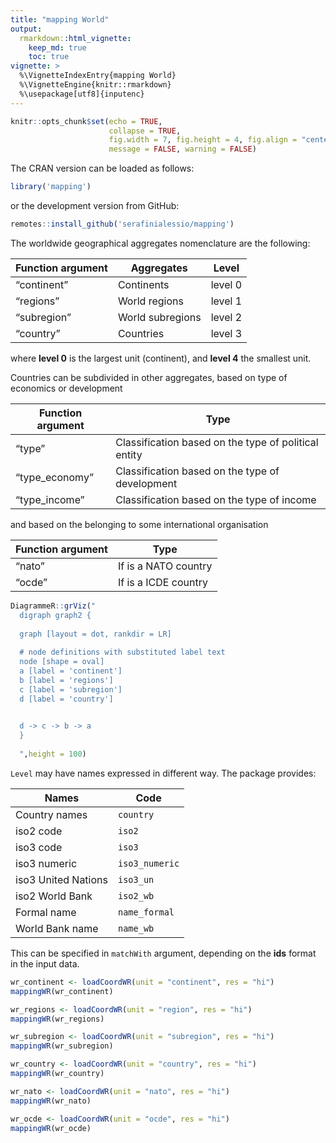 ```yaml
---
title: "mapping World"
output: 
  rmarkdown::html_vignette:
    keep_md: true 
    toc: true
vignette: >
  %\VignetteIndexEntry{mapping World}
  %\VignetteEngine{knitr::rmarkdown}
  %\usepackage[utf8]{inputenc}
---
```


```r
knitr::opts_chunk$set(echo = TRUE,
                      collapse = TRUE, 
                      fig.width = 7, fig.height = 4, fig.align = "center",
                      message = FALSE, warning = FALSE)
```



The CRAN version can be loaded as follows:
```r
library('mapping')
```

or the development version from GitHub:

```r
remotes::install_github('serafinialessio/mapping')
```


The worldwide geographical aggregates nomenclature  are the following:

| Function argument | Aggregates | Level | 
------------|------------| -------------|
| "continent" | Continents | level 0 |
| "regions" | World regions | level 1 |
| "subregion" | World subregions | level 2 |
| "country" | Countries | level 3 |

where **level 0** is the largest unit (continent), and **level 4** the smallest unit.

Countries can be subdivided in other aggregates, based on type of economics or development

| Function argument | Type |  
------------|------------| 
| "type" | Classification based on the type of political entity | 
| "type_economy" | Classification based on the type of development | 
| "type_income" | Classification based on the type of income | 

and based on the belonging to some international organisation

| Function argument | Type |  
------------|------------| 
| "nato" | If is a NATO country | 
| "ocde" | If is a ICDE country | 


```r
DiagrammeR::grViz("
  digraph graph2 {
  
  graph [layout = dot, rankdir = LR]
  
  # node definitions with substituted label text
  node [shape = oval]
  a [label = 'continent']
  b [label = 'regions']
  c [label = 'subregion']
  d [label = 'country']

  
  d -> c -> b -> a
  }
  
  ",height = 100)
```


`Level` may have names expressed in different way. The package provides:

|  Names | Code |  
------------|------------| 
| Country names | `country` | 
| iso2 code | `iso2` | 
| iso3 code | `iso3` | 
| iso3 numeric | `iso3_numeric` |
| iso3 United Nations  | `iso3_un` |
| iso2 World Bank  | `iso2_wb` |
| Formal name  | `name_formal` |
| World Bank name  | `name_wb` |

This can be specified in `matchWith` argument, depending on the **ids** format in the input data. 


```r
wr_continent <- loadCoordWR(unit = "continent", res = "hi")
mappingWR(wr_continent)
```

```r
wr_regions <- loadCoordWR(unit = "region", res = "hi")
mappingWR(wr_regions)
```


```r
wr_subregion <- loadCoordWR(unit = "subregion", res = "hi")
mappingWR(wr_subregion)
```

```r
wr_country <- loadCoordWR(unit = "country", res = "hi")
mappingWR(wr_country)
```


```r
wr_nato <- loadCoordWR(unit = "nato", res = "hi")
mappingWR(wr_nato)
```



```r
wr_ocde <- loadCoordWR(unit = "ocde", res = "hi")
mappingWR(wr_ocde)
```

